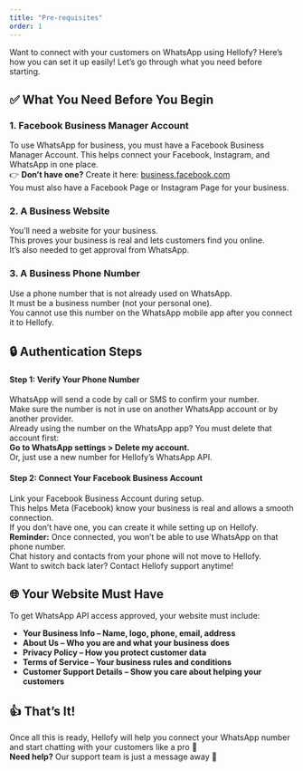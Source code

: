 ```yaml
---
title: "Pre-requisites"
order: 1
---
```


 Want to connect with your customers on WhatsApp using Hellofy? 
 Here’s how you can set it up easily! Let’s go through what you need before starting.

## ✅ What You Need Before You Begin

### 1. Facebook Business Manager Account

To use WhatsApp for business, you must have a Facebook Business Manager Account. This helps connect your Facebook, Instagram, and WhatsApp in one place. <br />👉 **Don’t have one?** Create it here: [business.facebook.com](mailto:business.facebook.com)  <br /> You must also have a Facebook Page or Instagram Page for your business.

### 2. A Business Website 

You’ll need a website for your business.<br/> This proves your business is real and lets customers find you online.<br/> It’s also needed to get approval from WhatsApp.

### 3. A Business Phone Number
Use a phone number that is not already used on WhatsApp.<br/> It must be a business number (not your personal one). <br/> You cannot use this number on the WhatsApp mobile app after you connect it to Hellofy.

## 🔒 Authentication Steps

#### Step 1: Verify Your Phone Number 
WhatsApp will send a code by call or SMS to confirm your number.<br/> Make sure the number is not in use on another WhatsApp account or by another provider.<br/>
 Already using the number on the WhatsApp app? You must delete that account first:<br/> **Go to WhatsApp settings > Delete my account.** <br/>
 Or, just use a new number for Hellofy’s WhatsApp API.

#### Step 2: Connect Your Facebook Business Account 
Link your Facebook Business Account during setup.<br/> This helps Meta (Facebook) know your business is real and allows a smooth connection.<br/> If you don’t have one, you can create it while setting up on Hellofy. <br/>
 **Reminder:** Once connected, you won’t be able to use WhatsApp on that phone number.<br/> Chat history and contacts from your phone will not move to Hellofy.<br/> Want to switch back later? Contact Hellofy support anytime!

 ## 🌐 Your Website Must Have

To get WhatsApp API access approved, your website must include: <br/>
- **Your Business Info – Name, logo, phone, email, address**
- **About Us – Who you are and what your business does**
- **Privacy Policy – How you protect customer data**
- **Terms of Service – Your business rules and conditions**
- **Customer Support Details – Show you care about helping your customers**

## 👍 That’s It!

Once all this is ready, Hellofy will help you connect your WhatsApp number and start chatting with your customers like a pro 🚀 <br/>
**Need help?** Our support team is just a message away 💬